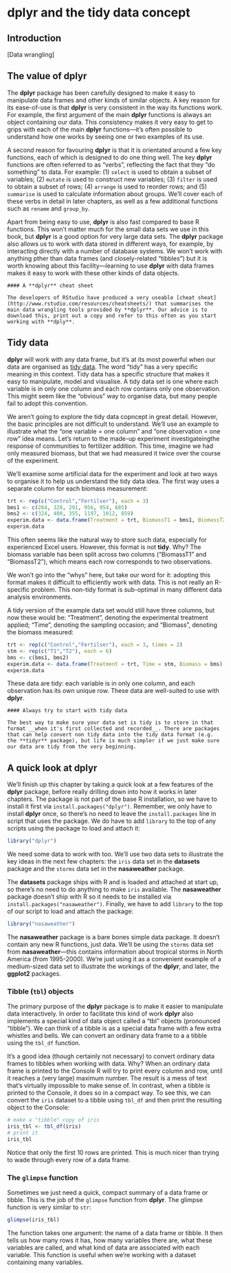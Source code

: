 # **dplyr** and the tidy data concept

## Introduction 

[Data wrangling]

## The value of **dplyr** {#why-dplyr}

The **dplyr** package has been carefully designed to make it easy to manipulate data frames and other kinds of similar objects. A key reason for its ease-of-use is that **dplyr** is very consistent in the way its functions work. For example, the first argument of the main **dplyr** functions is always an object containing our data. This consistency makes it very easy to get to grips with each of the main **dplyr** functions---it's often possible to understand how one works by seeing one or two examples of its use.

A second reason for favouring **dplyr** is that it is orientated around a few key functions, each of which is designed to do one thing well. The key **dplyr** functions are often referred to as "verbs", reflecting the fact that they "do something" to data. For example: (1) `select` is used to obtain a subset of variables; (2) `mutate` is used to construct new variables; (3) `filter` is used to obtain a subset of rows; (4) `arrange` is used to reorder rows; and (5) `summarise` is used to calculate information about groups. We'll cover each of these verbs in detail in later chapters, as well as a few additional functions such as `rename` and `group_by`.

Apart from being easy to use, **dplyr** is also fast compared to base R functions. This won't matter much for the small data sets we use in this book, but **dplyr** is a good option for very large data sets. The **dplyr** package also allows us to work with data stored in different ways, for example, by interacting directly with a number of database systems. We won't work with anything pther than data frames (and closely-related "tibbles") but it is worth knowing about this facility---learning to use **dplyr** with data frames makes it easy to work with these other kinds of data objects.  

```block
#### A **dplyr** cheat sheet

The developers of RStudio have produced a very useable [cheat sheat](http://www.rstudio.com/resources/cheatsheets/) that summarises the main data wrangling tools provided by **dplyr**. Our advice is to download this, print out a copy and refer to this often as you start working with **dply**.
```

## Tidy data

**dplyr** will work with any data frame, but it's at its most powerful when our data are organised as [tidy data](http://vita.had.co.nz/papers/tidy-data.pdf). The word "tidy" has a very specific meaning in this context. Tidy data has a specific structure that makes it easy to manipulate, model and visualise. A tidy data set is one where each variable is in only one column and each row contains only one observation. This might seem like the "obvious" way to organise data, but many people fail to adopt this convention. 

We aren't going to explore the tidy data copncept in great detail. However, the basic principles are not difficult to understand. We'll use an example to illustrate what the "one variable = one column" and "one observation = one row" idea means. Let's return to the made-up experiment investigateingthe response of communities to fertilizer addition. This time, imagine we had only measured biomass, but that we had measured it twice over the course of the experiment.

We'll examine some artificial data for the experiment and look at two ways to organise it to help us understand the tidy data idea. The first way uses a separate column for each biomass measurement:
```r
trt <- rep(c("Control","Fertilser"), each = 3) 
bms1 <- c(284, 328, 291, 956, 954, 685)
bms2 <- c(324, 400, 355, 1197, 1012, 859)
experim.data <- data.frame(Treatment = trt, BiomassT1 = bms1, BiomassT2 = bms2)
experim.data
```
This often seems like the natural way to store such data, especially for experienced Excel users. However, this format is not __tidy__. Why? The biomass variable has been split across two columns ("BiomassT1" and "BiomassT2"), which means each row corresponds to two observations. 

We won't go into the "whys" here, but take our word for it: adopting this format makes it difficult to efficiently work with data. This is not really an R-specific problem. This non-tidy format is sub-optimal in many different data analysis environments.

A tidy version of the example data set would still have three columns, but now these would be: "Treatment", denoting the experimental treatment applied; "Time", denoting the sampling occasion; and "Biomass", denoting the biomass measured:
```r
trt <- rep(c("Control","Fertilser"), each = 3, times = 2) 
stm <- rep(c("T1","T2"), each = 6)
bms <- c(bms1, bms2)
experim.data <- data.frame(Treatment = trt, Time = stm, Biomass = bms)
experim.data
```
These data are tidy: each variable is in only one column, and each observation has its own unique row. These data are well-suited to use with **dplyr**.

```block
#### Always try to start with tidy data

The best way to make sure your data set is tidy is to store in that format __when it's first collected and recorded__. There are packages that can help convert non tidy data into the tidy data format (e.g. the **tidyr** package), but life is much simpler if we just make sure our data are tidy from the very beginning.
```

## A quick look at **dplyr** {#more-dplyr}

We'll finish up this chapter by taking a quick look at a few features of the **dplyr** package, before really drilling down into how it works in later chapters. The package is not part of the base R installation, so we have to install it first via `install.packages("dplyr")`. Remember, we only have to install **dplyr** once, so there's no need to leave the `install.packages` line in script that uses the package. We do have to add `library` to the top of any scripts using the package to load and attach it:
```r
library("dplyr")
```

We need some data to work with too. We'll use two data sets to illustrate the key ideas in the next few chapters: the `iris` data set in the **datasets** package and the `storms` data set in the **nasaweather** package. 

The **datasets** package ships with R and is loaded and attached at start up, so there's no need to do anything to make `iris` available. The **nasaweather** package doesn't ship with R so it needs to be installed via `install.packages("nasaweather")`. Finally, we have to add `library` to the top of our script to load and attach the package:
```r
library("nasaweather")
```
The **nasaweather** package is a bare bones simple data package. It doesn't contain any new R functions, just data. We'll be using the `storms` data set from **nasaweather**---this contains information about tropical storms in North America (from 1995-2000). We're just using it as a convenient example of a medium-sized data set to illustrate the workings of the **dplyr**, and later, the **ggplot2** packages. 

### Tibble (`tbl`) objects

The primary purpose of the **dplyr** package is to make it easier to manipulate data interactively. In order to facilitate this kind of work **dplyr** also implements a special kind of data object called a "tbl" objects (pronounced "tibble"). We can think of a tibble is as a special data frame with a few extra whistles and bells. We can convert an ordinary data frame to a a tibble using the `tbl_df` function. 

It's a good idea (though certainly not necessary) to convert ordinary data frames to tibbles when working with data. Why? When an ordinary data frame is printed to the Console R will try to print every column and row, until it reaches a (very large) maximum number. The result is a mess of text that's virtually impossible to make sense of. In contrast, when a tibble is printed to the Console, it does so in a compact way. To see this, we can convert the `iris` dataset to a tibble using `tbl_df` and then print the resulting object to the Console:
```r
# make a "tibble" copy of iris
iris_tbl <- tbl_df(iris)
# print it
iris_tbl
```
Notice that only the first 10 rows are printed. This is much nicer than trying to wade through every row of a data frame. 

### The `glimpse` function

Sometimes we just need a quick, compact summary of a data frame or tibble. This is the job of the `glimpse` function from **dplyr**. The glimpse function is very similar to `str`:
```r
glimpse(iris_tbl)
```
The function takes one argument: the name of a data frame or tibble. It then tells us how many rows it has, how many variables there are, what these variables are called, and what kind of data are associated with each variable. This function is useful when we're working with a dataset containing many variables.



